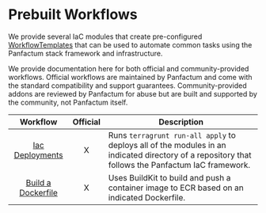 # Prebuilt Workflows

We provide several IaC modules that create pre-configured [WorkflowTemplates](https://argo-workflows.readthedocs.io/en/latest/workflow-templates/)
that can be used to automate common tasks using the Panfactum stack framework and infrastructure.

We provide documentation here for both official and community-provided workflows. Official workflows are maintained by
Panfactum and come with the standard compatibility and support guarantees. Community-provided addons are reviewed
by Panfactum for abuse but are built and supported by the community, not Panfactum itself.

|                                                 Workflow                                                 | Official | Description                                                                                                                                       |
| :------------------------------------------------------------------------------------------------------: | :------: | ------------------------------------------------------------------------------------------------------------------------------------------------- |
|      [Iac Deployments](/docs/edge/reference/infrastructure-modules/submodule/workflow/wf_tf_deploy)      |     X    | Runs `terragrunt run-all apply` to deploys all of the modules in an indicated directory of a repository that follows the Panfactum IaC framework. |
| [Build a Dockerfile](/docs/edge/reference/infrastructure-modules/submodule/workflow/wf_dockerfile_build) |     X    | Uses BuildKit to build and push a container image to ECR based on an indicated Dockerfile.                                                        |
